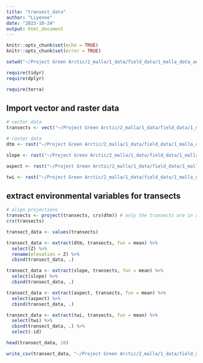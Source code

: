 ```yaml
---
title: "transect_data"
author: "Liyenne"
date: "2023-10-24"
output: html_document
---
```


```r
knitr::opts_chunk$set(echo = TRUE)
knitr::opts_chunk$set(error = TRUE)
```

```r
setwd("~/Project Green Arctic/2_malla/1_data/field_data/1_malla_data_analysis/") 

require(tidyr)
require(dplyr)

require(terra)
```

## Import vector and raster data
```r
# vector data
transects <- vect("~/Project Green Arctic/2_malla/1_data/field_data/1_malla_data_analysis/2_input/1_raw_data/geo_data/transects.gpkg")

# raster data
dtm <- rast("~/Project Green Arctic/2_malla/1_data/field_data/1_malla_data_analysis/2_input/1_raw_data/geo_data/study_area_dtm.tif")

slope <- rast("~/Project Green Arctic/2_malla/1_data/field_data/1_malla_data_analysis/2_input/1_raw_data/geo_data/study_area_slope.tif")

aspect <- rast("~/Project Green Arctic/2_malla/1_data/field_data/1_malla_data_analysis/2_input/1_raw_data/geo_data/study_area_aspect.tif")

twi <- rast("~/Project Green Arctic/2_malla/1_data/field_data/1_malla_data_analysis/2_input/1_raw_data/geo_data/twi.tif")
```

## extract environmental variables for transects
```r
# align projections
transects <- project(transects, crs(dtm)) # only the transects are in a different projection (WGS 84)
crs(transects)
```


```r
transect_data <- values(transects)

transect_data <- extract(dtm, transects, fun = mean) %>% 
  select(Z) %>% 
  rename(elevation = Z) %>% 
  cbind(transect_data, .)

transect_data <- extract(slope, transects, fun = mean) %>% 
  select(slope) %>% 
  cbind(transect_data, .)

transect_data <- extract(aspect, transects, fun = mean) %>% 
  select(aspect) %>% 
  cbind(transect_data, .)

transect_data <- extract(twi, transects, fun = mean) %>% 
  select(twi) %>% 
  cbind(transect_data, .) %>% 
  select(-id)

head(transect_data, 10)
```

```r
write_csv(transect_data, "~/Project Green Arctic/2_malla/1_data/field_data/1_malla_data_analysis/3_output/1_data_products/transect_data.csv")
```



